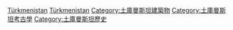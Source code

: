 [[Category:各國考古遺址|Türkmenistan]] 
[[Category:亞洲考古遺址|Türkmenistan]]
[[Category:土庫曼斯坦建築物|Category:土庫曼斯坦建築物]]
[[Category:土庫曼斯坦考古學|Category:土庫曼斯坦考古學]]
[[Category:土庫曼斯坦歷史|Category:土庫曼斯坦歷史]]